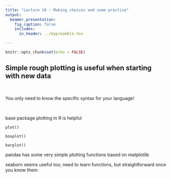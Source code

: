 ```yaml
---
title: "Lecture 10 - Making choices and some practice"
output: 
  beamer_presentation:
    fig_caption: false
    includes:
      in_header: ../mypreamble.tex

---
```


```r
knitr::opts_chunk$set(echo = FALSE)
```

## Simple rough plotting is useful when starting with new data

&nbsp;

You only need to know the specific syntax for your language!

&nbsp;

\begincols
  \begincol{.48\textwidth}
  
  base package plotting in R is helpful
  
  `plot()`
  
  `boxplot()`
  
  `barplot()`
  
  \endcol
  \begincol{.48\textwidth}
  
  pandas has some very simple plotting functions based on matplotlib
  
  seaborn seems useful too; need to learn functions, but straightforward once you know them
  
  \endcol
\endcols

